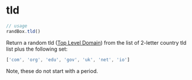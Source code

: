 # tld

```js
// usage
randBox.tld()
```

Return a random tld ([Top Level Domain][tld]) from the list of 2-letter country tld list plus the following set:

```js
['com', 'org', 'edu', 'gov', 'uk', 'net', 'io']
```

Note, these do not start with a period.

[tld]: https://en.wikipedia.org/wiki/Top-level_domain

